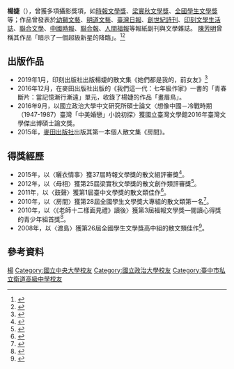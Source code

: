 {{otheruse|杨婕}}
{{Infobox person
| 姓名    = 楊婕
| 圖像    =
| 圖像大小 = 
| 圖像說明 = 攝於2014年
| 原文名稱 = 
| 本名     = 
| 出生日期 = {{Birth year and age|1990}}
| 出生地點 = {{ROC|臺灣省}}[[臺中市_(省轄市)|臺中市]]
| 職業     = 攝影工作者
| 國籍     = {{ROC}}
| 教育程度 = 國立政治大學東亞研究所博士班
| 母校     = [[國立政治大學|國立政治大學]]<br>[[國立中央大學|國立中央大學]]<br>
| 學歷     = 國立政治大學東亞研究所畢業<br>國立中正大學外文系畢業<br>天主教衛道高級中學畢業
| 創作時期 = 中學時期起
| 著名作品 = 《房中島》 
| 獎項     = [[時報文學獎|時報文學獎]]<br>[[梁實秋文學獎|梁實秋文學獎]]<br>[[全國學生文學獎|全國學生文學獎]]<br>[[臺中文學獎|臺中文學獎]]<br>[[福報文學獎|福報文學獎]]
| 簽名     = 
| 官方網站 = 
}}

'''楊婕'''（{{bd|1990年}}），曾獲多項攝影獎項，如[[時報文學獎|時報文學獎]]、[[梁實秋文學獎|梁實秋文學獎]]、[[全國學生文學獎|全國學生文學獎]]等；作品曾發表於[[幼獅文藝|幼獅文藝]]、[[明道文藝|明道文藝]]、[[臺灣日報|臺灣日報]]、[[創世紀詩刊|創世紀詩刊]]、[[印刻文學生活誌|印刻文學生活誌]]、[[聯合文學|聯合文學]]、[[中國時報|中國時報]]、[[聯合報|聯合報]]、[[人間福報|人間福報]]等報紙副刊與文學雜誌。 [[陳芳明|陳芳明]]曾稱其作品「暗示了一個超級新星的降臨」。<ref>{{Cite news|url=http://www.books.com.tw/products/0010687820|title=《房間》作者簡介|3=|publisher=[[博客來|博客來]]網路書店|5=|accessdate=2016-05-06|archive-date=2021-11-17|archive-url=https://web.archive.org/web/20211117193245/https://www.books.com.tw/products/0010687820|dead-url=no}}</ref><ref>{{Cite news|url=http://kishuan.org.tw/events/%E5%AE%85%E5%A5%B3%E7%9A%84%E5%91%8A%E7%99%BD%E6%A5%8A%E5%A9%95-%E3%80%8A%E6%88%BF%E9%96%93%E3%80%8B%E6%96%B0%E6%9B%B8%E7%99%BC%E8%A1%A8%E6%9C%83/|title=宅女的告白: 楊婕《房間》新書發表會|publisher=紀州庵文學森林|4=|access-date=2016-05-06|archive-url=https://web.archive.org/web/20160813104913/http://kishuan.org.tw/events/%E5%AE%85%E5%A5%B3%E7%9A%84%E5%91%8A%E7%99%BD%E6%A5%8A%E5%A9%95-%E3%80%8A%E6%88%BF%E9%96%93%E3%80%8B%E6%96%B0%E6%9B%B8%E7%99%BC%E8%A1%A8%E6%9C%83/|archive-date=2016-08-13|dead-url=yes}}</ref>

== 出版作品 ==
*2019年1月，印刻出版社出版楊婕的散文集《她們都是我的，前女友》<ref>{{Cite news|url=https://www.books.com.tw/products/0010810516|title=「商品介紹: 她們都是我的，前女友」|3=|publisher=[[博客來網路書店|博客來網路書店]]|5=|accessdate=2019-02-04|archive-date=2021-11-05|archive-url=https://web.archive.org/web/20211105140527/https://www.books.com.tw/products/0010810516|dead-url=no}}</ref>
*2016年12月，在麥田出版社出版的《我們這一代：七年級作家》一書的「青春斷片：當記憶漸行漸遠」單元，收錄了楊婕的作品「畫眉鳥」。
*2016年9月，以國立政治大學中文研究所碩士論文〈想像中國－冷戰時期（1947-1987）臺灣「中美婚戀」小說初探〉獲國立臺灣文學館2016年臺灣文學傑出博碩士論文獎。
*2015年，[[麥田出版|麥田出版社]]出版其第一本個人散文集《房間》。
== 得獎經歷 ==
*2015年，以〈曬衣情事〉獲37屆時報文學獎的散文組評審獎<ref>{{Cite news|url=http://www.chinatimes.com/newspapers/20141027000674-260115|title=「第37屆時報文學獎散文組評審獎－曬衣情事」|3=|publisher=[[中國時報|中國時報]]|5=|accessdate=2016-05-07|archive-date=2021-11-18|archive-url=https://web.archive.org/web/20211118120408/https://www.chinatimes.com/newspapers/20141027000674-260115|dead-url=no}}</ref>。
*2012年，以〈母相〉獲第25屆梁實秋文學獎的散文創作類評審獎<ref>{{Cite news|url=http://ncusec.ncu.edu.tw/news/press_content.php?P_ID=16040|title=「＜第25屆梁實秋文學獎散文創作類評審獎＞母相　■楊婕」|3=|publisher=中央大學新聞網|5=|accessdate=2016-05-07|archive-date=2021-10-29|archive-url=https://web.archive.org/web/20211029170449/http://ncusec.ncu.edu.tw/news/press_content.php?P_ID=16040|dead-url=no}}</ref>。
*2011年，以〈鼓聲〉獲第1屆臺中文學獎的散文類佳作<ref>{{Cite news|url=http://hanreporter.blogspot.tw/2011/11/2011.html|title=「2011第一屆臺中文學獎獲獎名單」|3=|publisher=數位網路報|5=|accessdate=2016-05-07|archive-date=2016-06-02|archive-url=https://web.archive.org/web/20160602062837/http://hanreporter.blogspot.tw/2011/11/2011.html|dead-url=no}}</ref>。
*2010年，以〈房間〉獲第28屆全國學生文學獎大專組的散文類第一名<ref>{{Cite news|url=http://www.mingdao.edu.tw/culart/culart0704/html/nslp2010.html|title=「乘著文學的翅膀飛翔」|3=|publisher=明道文藝|5=|accessdate=2016-05-07|archive-date=2021-10-23|archive-url=https://web.archive.org/web/20211023023824/http://www.mingdao.edu.tw/culart/culart0704/html/nslp2010.html|dead-url=no}}</ref>。
*2010年，以〈《老師十二樣面見禮》讀後〉獲第3屆福報文學獎—閱讀心得獎的青少年組首獎<ref>{{Cite news|url=http://www.merit-times.com.tw/NewsPage.aspx?Unid=174186|title=「第三屆福報文學獎 得獎名單」|3=|publisher=人間福報|5=|accessdate=2016-05-07|archive-date=2016-06-03|archive-url=https://web.archive.org/web/20160603125059/http://www.merit-times.com.tw/NewsPage.aspx?Unid=174186|dead-url=no}}</ref>。
*2008年，以〈渡島〉獲第26屆全國學生文學獎高中組的散文類佳作<ref>{{Cite news|url=http://www.elephantwhite.com.tw/yon/modules/newbb/viewtopic.php?viewmode=thread&topic_id=3096&forum=20|title=「第26屆全國學生文學獎得獎名單揭曉」|3=|publisher=文創協會|5=|accessdate=2016-05-07|archive-date=2021-10-30|archive-url=https://web.archive.org/web/20211030210843/http://www.elephantwhite.com.tw/yon/modules/newbb/viewtopic.php?viewmode=thread&topic_id=3096&forum=20|dead-url=no}}</ref>。

== 參考資料 ==
<!--- 參見https://zh.wikipedia.org/wiki/Wikipedia:%E8%84%9A%E6%B3%A8以獲知如何使用<ref></ref>標籤來插入參考資料，它们會自動顯示在下方。 -->
<!-- 參考資料為維基百科中非常重要的一環，請確保您加入的「每一句話」都是出自於某個來源，並請加入該句話後使用<ref>來源</ref>的方式標註來源-->
{{Reflist|2}}

{{DEFAULTSORT:Yang}}
[[Category:台灣作家|楊]]
[[Category:國立中央大學校友|Category:國立中央大學校友]]
[[Category:國立政治大學校友|Category:國立政治大學校友]]
[[Category:臺中市私立衛道高級中學校友|Category:臺中市私立衛道高級中學校友]]